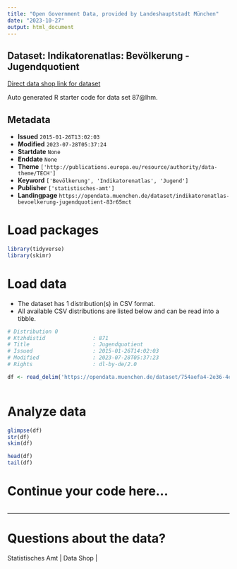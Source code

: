 ```yaml
---
title: "Open Government Data, provided by Landeshauptstadt München"
date: "2023-10-27"
output: html_document
---
```


## Dataset: Indikatorenatlas: Bevölkerung - Jugendquotient

[Direct data shop link for dataset](https://opendata.muenchen.de/dataset/indikatorenatlas-bevoelkerung-jugendquotient-83r65mct)

Auto generated R starter code for data set 87@lhm.

## Metadata

- **Issued** `2015-01-26T13:02:03`
- **Modified** `2023-07-28T05:37:24`
- **Startdate** `None`
- **Enddate** `None`
- **Theme** `['http://publications.europa.eu/resource/authority/data-theme/TECH']`
- **Keyword** `['Bevölkerung', 'Indikatorenatlas', 'Jugend']`
- **Publisher** `['statistisches-amt']`
- **Landingpage** `https://opendata.muenchen.de/dataset/indikatorenatlas-bevoelkerung-jugendquotient-83r65mct`


# Load packages

```r

library(tidyverse)
library(skimr)

```

# Load data

-   The dataset has 1 distribution(s) in CSV format.
-   All available CSV distributions are listed below and can be read into a tibble.

```r

# Distribution 0
# Ktzhdistid               : 871
# Title                    : Jugendquotient
# Issued                   : 2015-01-26T14:02:03
# Modified                 : 2023-07-28T05:37:23
# Rights                   : dl-by-de/2.0

df <- read_delim('https://opendata.muenchen.de/dataset/754aefa4-2e36-4e0c-b768-fa9b7d003f45/resource/81f2cede-f395-4327-aeb5-24edcdbb2bee/download/indikat_bevoelkerung_jugendquotient_240723.csv')



```

# Analyze data

```r

glimpse(df)
str(df)
skim(df)

head(df)
tail(df)

```

# Continue your code here...

```r

```

------------------------------------------------------------------------

# Questions about the data?

Statistisches Amt | Data Shop | 
